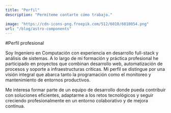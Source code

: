 ```yaml
---
title: "Perfil"
description: "Permíteme contarte cómo trabajo."

image: "https://cdn-icons-png.freepik.com/512/6010/6010054.png"
url: "/blog/astro-components"
---
```


#Perfil profesional

Soy Ingeniero en Computación con experiencia en desarrollo full-stack y análisis de sistemas. A lo largo de mi formación y práctica profesional he participado en proyectos que combinan desarrollo web, automatización de procesos y soporte a infraestructuras críticas. Mi perfil se distingue por una visión integral que abarca tanto la programación como el monitoreo y mantenimiento de entornos productivos.

Me interesa formar parte de un equipo de desarrollo donde pueda contribuir con soluciones eficientes, adaptarme a los retos tecnológicos y seguir creciendo profesionalmente en un entorno colaborativo y de mejora continua.